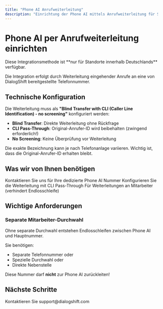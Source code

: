 ```yaml
---
title: "Phone AI Anrufweiterleitung"
description: "Einrichtung der Phone AI mittels Anrufweiterleitung für Standorte in Deutschland"
---
```


# Phone AI per Anrufweiterleitung einrichten

<Warning>
  Diese Integrationsmethode ist **nur für Standorte innerhalb Deutschlands** verfügbar.
</Warning>

Die Integration erfolgt durch Weiterleitung eingehender Anrufe an eine von DialogShift bereitgestellte Telefonnummer.

## Technische Konfiguration

Die Weiterleitung muss als **"Blind Transfer with CLI (Caller Line Identification) - no screening"** konfiguriert werden:

- **Blind Transfer**: Direkte Weiterleitung ohne Rückfrage
- **CLI Pass-Through**: Original-Anrufer-ID wird beibehalten (zwingend erforderlich!)
- **No Screening**: Keine Überprüfung vor Weiterleitung

<Note>
  Die exakte Bezeichnung kann je nach Telefonanlage variieren. Wichtig ist, dass die Original-Anrufer-ID erhalten bleibt.
</Note>

## Was wir von Ihnen benötigen

<Steps>
  <Step title="Phone AI Nummer anfordern">
    Kontaktieren Sie uns für Ihre dedizierte Phone AI Nummer
  </Step>
  <Step title="Anrufweiterleitung einrichten">
    Konfigurieren Sie die Weiterleitung mit CLI Pass-Through
  </Step>
  <Step title="Separate Durchwahl bereitstellen">
    Für Weiterleitungen an Mitarbeiter (verhindert Endlosschleife)
  </Step>
</Steps>

## Wichtige Anforderungen

### Separate Mitarbeiter-Durchwahl

<Warning>
  Ohne separate Durchwahl entstehen Endlosschleifen zwischen Phone AI und Hauptnummer.
</Warning>

Sie benötigen:
- Separate Telefonnummer oder
- Spezielle Durchwahl oder
- Direkte Nebenstelle

Diese Nummer darf **nicht** zur Phone AI zurückleiten!


## Nächste Schritte

<Card title="Phone AI Nummer anfordern" icon="phone" href="mailto:support@dialogshift.com">
  Kontaktieren Sie support@dialogshift.com
</Card>
